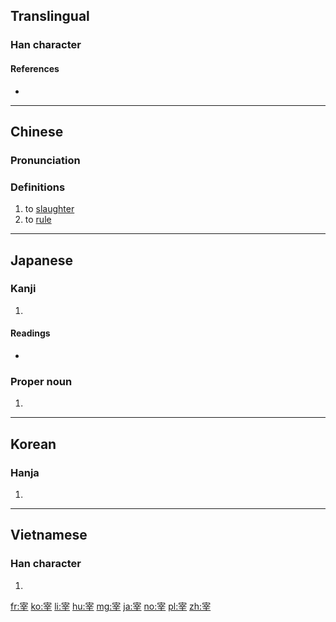 ==Translingual==

===Han character===
{{Han char|rn=40|rad=宀|as=07|sn=10|four=3040<sub>1</sub>|canj=十卜廿十 (JYTJ)|ids=⿱[[宀]][[辛]]}}

====References====
* {{Han ref|kx=0286.040|dkj=07160|dj=0565.040|hdz=20935.060|uh=5BB0|ud=23472|bh=AE5F|bd=44639}}

----

==Chinese==
{{zh-forms}}

===Pronunciation===
{{zh-pron
|m=zǎi
|c=zoi2
|mc=y
|oc=y
|ma=
|cat=v
}}

===Definitions===
# to [[slaughter]]
# to [[rule]]

----

==Japanese==

===Kanji===
{{ja-kanji|grade=c|rs=宀07}}

# {{defn|lang=ja|sort=宀07}}

====Readings====
* {{ja-readings|on=[[さい]] (sai)|kun=[[つかさどる]] (tsukasadoru), [[つかさ]] (tsukasa)}}

===Proper noun===
{{ja-pos|おさむ|proper}}

# {{given name|male|lang=ja|sort=おさむ}}

----

==Korean==

===Hanja===
{{ko-hanja|hangeul=재|rv=jae|mr=chae}}

# {{defn|lang=ko|sort=宀07}}

----

==Vietnamese==

===Han character===
{{vi-hantu|rs=宀07|tể}}

# {{defn|lang=vi|sort=宀07}}

[[fr:宰]]
[[ko:宰]]
[[li:宰]]
[[hu:宰]]
[[mg:宰]]
[[ja:宰]]
[[no:宰]]
[[pl:宰]]
[[zh:宰]]